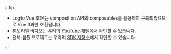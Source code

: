 :::tip

- Logto Vue SDK는 composition API와 composables를 활용하여 구축되었으므로 Vue 3과만 호환됩니다.
- 튜토리얼 비디오는 우리의 [YouTube 채널](https://youtu.be/cAfsQrsGQqA)에서 확인할 수 있습니다.
- 전체 샘플 프로젝트는 우리의 [SDK 저장소](https://github.com/logto-io/js/tree/master/packages/vue-sample)에서 확인할 수 있습니다.

:::
